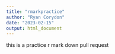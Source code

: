 ```yaml
---
title: "rmarkpractice"
author: "Ryan Corydon"
date: "2023-02-15"
output: html_document
---
```


this is a practice r mark down pull request
